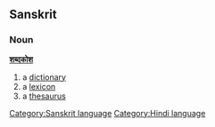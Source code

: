 {{rfd}}
==Sanskrit==
===Noun===
'''[[शब्दकोश]]'''

#a [[dictionary]]
#a [[lexicon]]
#a [[thesaurus]]

[[Category:Sanskrit language]]
[[Category:Hindi language]]